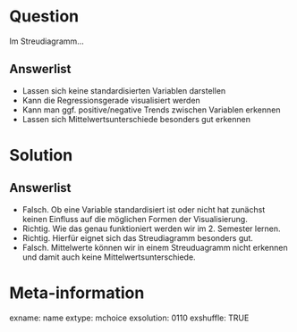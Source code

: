 Question 
======== 

Im Streudiagramm...

Answerlist
----------

* Lassen sich keine standardisierten Variablen darstellen
* Kann die Regressionsgerade visualisiert werden
* Kann man ggf. positive/negative Trends zwischen Variablen erkennen
* Lassen sich Mittelwertsunterschiede besonders gut erkennen


Solution
========

Answerlist
----------

* Falsch. Ob eine Variable standardisiert ist oder nicht hat zunächst keinen Einfluss auf die möglichen Formen der Visualisierung.
* Richtig. Wie das genau funktioniert werden wir im 2. Semester lernen.
* Richtig. Hierfür eignet sich das Streudiagramm besonders gut.
* Falsch. Mittelwerte können wir in einem Streuduagramm nicht erkennen und damit auch keine Mittelwertsunterschiede. 


Meta-information
================
exname: name
extype: mchoice 
exsolution: 0110
exshuffle: TRUE